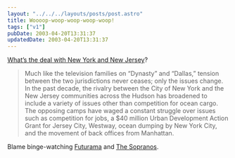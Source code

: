 ```yaml
---
layout: "../../../layouts/posts/post.astro"
title: Woooop-woop-woop-woop-woop!
tags: ["v1"]
pubDate: 2003-04-20T13:31:37
updatedDate: 2003-04-20T13:31:37
---
```


[What&#8217;s the deal with New York and New Jersey][1]?

> Much like the television families on &#8220;Dynasty&#8221; and &#8220;Dallas,&#8221; tension between the two jurisdictions never ceases; only the issues change. In the past decade, the rivalry between the City of New York and the New Jersey communities across the Hudson has broadened to include a variety of issues other than competition for ocean cargo. The opposing camps have waged a constant struggle over issues such as competition for jobs, a \$40 million Urban Development Action Grant for Jersey City, Westway, ocean dumping by New York City, and the movement of back offices from Manhattan.

Blame binge-watching [Futurama][2] and [The Sopranos][3].

[1]: http://www.mitchellmoss.com/articles/nynj.html "New York vs. New Jersey: A New Perspective (the best I could find - Googling skills must have atrophied"
[2]: http://www.gotfuturama.com/ "Can't Get Enough Futurama (fan site)"
[3]: http://www.nj.com/sopranos/index.ssf?/sopranos/map.html "NJ.com: The Sopranos show locations map"
